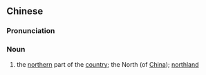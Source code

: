 ==Chinese==
{{zh-forms|s=北国}}

===Pronunciation===
{{zh-pron
|m=běiguó
|c=bak1 gwok3
|h=pfs=pet-koet
|cat=n
}}

===Noun===
{{zh-noun}}

# the [[northern]] part of the [[country]]; the North (of [[China]]); [[northland]]